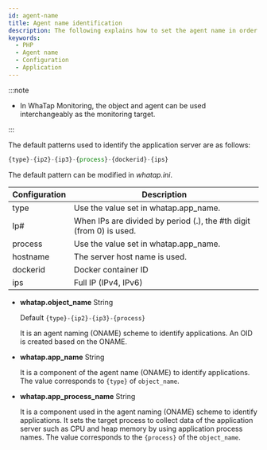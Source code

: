 ```yaml
---
id: agent-name
title: Agent name identification
description: The following explains how to set the agent name in order to identify the monitoring target.
keywords:
  - PHP
  - Agent name
  - Configuration
  - Application
---
```




<Apmnamedescription />


<Agentnamewarning />

:::note

- In WhaTap Monitoring, the object and agent can be used interchangeably as the monitoring target.

:::

The default patterns used to identify the application server are as follows:

```javascript title='object_name - default pattern'
{type}-{ip2}-{ip3}-{process}-{dockerid}-{ips}
```

The default pattern can be modified in _whatap.ini_.

| Configuration | Description                                                                                               |
| ------------- | --------------------------------------------------------------------------------------------------------- |
| type          | Use the value set in whatap.app_name.                                                                     |
| Ip#           | When IPs are divided by period (.), the #th digit (from 0) is used. |
| process       | Use the value set in whatap.app_name.                                                                     |
| hostname      | The server host name is used.                                                                             |
| dockerid      | Docker container ID                                                                                       |
| ips           | Full IP (IPv4, IPv6)                                                                   |

- **whatap.object_name** <span class='type'>String</span>

  Default `{type}-{ip2}-{ip3}-{process}`

  It is an agent naming (ONAME) scheme to identify applications. An OID is created based on the ONAME.  

  <Phprestartwhatapservice />

- **whatap.app_name** <span class='type'>String</span>

  It is a component of the agent name (ONAME) to identify applications. The value corresponds to `{type}` of `object_name`.  

  <Phprestartwhatapservice />

- **whatap.app_process_name** <span class='type'>String</span>

  It is a component used in the agent naming (ONAME) scheme to identify applications. It sets the target process to collect data of the application server such as CPU and heap memory by using application process names. The value corresponds to the `{process}` of the `object_name`.  

  <Phprestartwhatapservice />

<OkindNodename />
